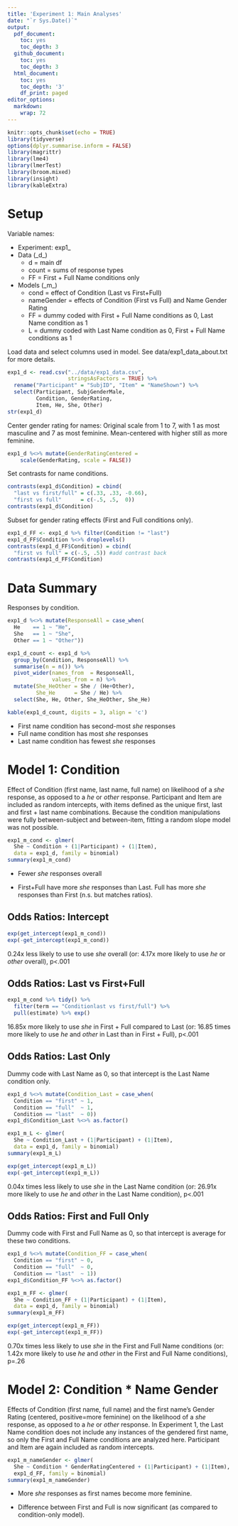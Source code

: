 ```yaml
---
title: 'Experiment 1: Main Analyses'
date: "`r Sys.Date()`"
output:
  pdf_document:
    toc: yes
    toc_depth: 3
  github_document:
    toc: yes
    toc_depth: 3
  html_document:
    toc: yes
    toc_depth: '3'
    df_print: paged
editor_options:
  markdown:
    wrap: 72
---
```


```r
knitr::opts_chunk$set(echo = TRUE)
library(tidyverse)
options(dplyr.summarise.inform = FALSE)
library(magrittr)
library(lme4)
library(lmerTest)
library(broom.mixed)
library(insight)
library(kableExtra)
```

# Setup

Variable names:

-   Experiment: exp1\_
-   Data (\_d\_)
    -   d = main df
    -   count = sums of response types
    -   FF = First + Full Name conditions only
-   Models (\_m\_)
    -   cond = effect of Condition (Last vs First+Full)
    -   nameGender = effects of Condition (First vs Full) and Name
        Gender Rating
    -   FF = dummy coded with First + Full Name conditions as 0, Last
        Name condition as 1
    -   L = dummy coded with Last Name condition as 0, First + Full Name
        conditions as 1

Load data and select columns used in model. See data/exp1_data_about.txt
for more details.

```r
exp1_d <- read.csv("../data/exp1_data.csv", 
                   stringsAsFactors = TRUE) %>%
  rename("Participant" = "SubjID", "Item" = "NameShown") %>%
  select(Participant, SubjGenderMale, 
         Condition, GenderRating, 
         Item, He, She, Other)
str(exp1_d)
```

Center gender rating for names: Original scale from 1 to 7, with 1 as
most masculine and 7 as most feminine. Mean-centered with higher still
as more feminine.

```r
exp1_d %<>% mutate(GenderRatingCentered =
    scale(GenderRating, scale = FALSE))
```

Set contrasts for name conditions.

```r
contrasts(exp1_d$Condition) = cbind(
  "last vs first/full" = c(.33, .33, -0.66), 
  "first vs full"      = c(-.5, .5,  0))
contrasts(exp1_d$Condition)
```

Subset for gender rating effects (First and Full conditions only).

```r
exp1_d_FF <- exp1_d %>% filter(Condition != "last") 
exp1_d_FF$Condition %<>% droplevels()
contrasts(exp1_d_FF$Condition) = cbind(
  "first vs full" = c(-.5, .5)) #add contrast back
contrasts(exp1_d_FF$Condition)
```

# Data Summary

Responses by condition.

```r
exp1_d %<>% mutate(ResponseAll = case_when(
  He    == 1 ~ "He",
  She   == 1 ~ "She", 
  Other == 1 ~ "Other"))

exp1_d_count <- exp1_d %>% 
  group_by(Condition, ResponseAll) %>%
  summarise(n = n()) %>%
  pivot_wider(names_from  = ResponseAll,
              values_from = n) %>%
  mutate(She_HeOther = She / (He+Other),
         She_He      = She / He) %>%
  select(She, He, Other, She_HeOther, She_He)

kable(exp1_d_count, digits = 3, align = 'c')
```

-   First name condition has second-most *she* responses
-   Full name condition has most *she* responses
-   Last name condition has fewest *she* responses

# Model 1: Condition

Effect of Condition (first name, last name, full name) on likelihood of
a *she* response, as opposed to a *he* or *other* response. Participant
and Item are included as random intercepts, with items defined as the
unique first, last and first + last name combinations. Because the
condition manipulations were fully between-subject and between-item,
fitting a random slope model was not possible.

```r
exp1_m_cond <- glmer(
  She ~ Condition + (1|Participant) + (1|Item), 
  data = exp1_d, family = binomial)
summary(exp1_m_cond)
```

-   Fewer *she* responses overall

-   First+Full have more *she* responses than Last. Full has more *she*
    responses than First (n.s. but matches ratios).

## Odds Ratios: Intercept

```r
exp(get_intercept(exp1_m_cond))
exp(-get_intercept(exp1_m_cond))
```

0.24x less likely to use to use *she* overall (or: 4.17x more likely to
use *he* or *other* overall), p\<.001

## Odds Ratios: Last vs First+Full

```r
exp1_m_cond %>% tidy() %>%
  filter(term == "Conditionlast vs first/full") %>%
  pull(estimate) %>% exp()
```

16.85x more likely to use *she* in First + Full compared to Last (or:
16.85 times more likely to use *he* and *other* in Last than in First +
Full), p\<.001

## Odds Ratios: Last Only

Dummy code with Last Name as 0, so that intercept is the Last Name
condition only.

```r
exp1_d %<>% mutate(Condition_Last = case_when(
  Condition == "first" ~ 1,
  Condition == "full"  ~ 1,
  Condition == "last"  ~ 0))
exp1_d$Condition_Last %<>% as.factor()
```

```r
exp1_m_L <- glmer(
  She ~ Condition_Last + (1|Participant) + (1|Item), 
  data = exp1_d, family = binomial)
summary(exp1_m_L)
```

```r
exp(get_intercept(exp1_m_L))
exp(-get_intercept(exp1_m_L))
```

0.04x times less likely to use *she* in the Last Name condition (or:
26.91x more likely to use *he* and *other* in the Last Name condition),
p\<.001

## Odds Ratios: First and Full Only

Dummy code with First and Full Name as 0, so that intercept is average
for these two conditions.

```r
exp1_d %<>% mutate(Condition_FF = case_when(
  Condition == "first" ~ 0,
  Condition == "full"  ~ 0,
  Condition == "last"  ~ 1))
exp1_d$Condition_FF %<>% as.factor()
```

```r
exp1_m_FF <- glmer(
  She ~ Condition_FF + (1|Participant) + (1|Item), 
  data = exp1_d, family = binomial)
summary(exp1_m_FF)
```

```r
exp(get_intercept(exp1_m_FF))
exp(-get_intercept(exp1_m_FF))
```

0.70x times less likely to use *she* in the First and Full Name
conditions (or: 1.42x more likely to use *he* and *other* in the First
and Full Name conditions), p=.26

# Model 2: Condition \* Name Gender

Effects of Condition (first name, full name) and the first name's Gender
Rating (centered, positive=more feminine) on the likelihood of a *she*
response, as opposed to a *he* or *other* response. In Experiment 1, the
Last Name condition does not include any instances of the gendered first
name, so only the First and Full Name conditions are analyzed here.
Participant and Item are again included as random intercepts.

```r
exp1_m_nameGender <- glmer(
  She ~ Condition * GenderRatingCentered + (1|Participant) + (1|Item), 
  exp1_d_FF, family = binomial)
summary(exp1_m_nameGender)
```

-   More *she* responses as first names become more feminine.

-   Difference between First and Full is now significant (as compared to
    condition-only model).
